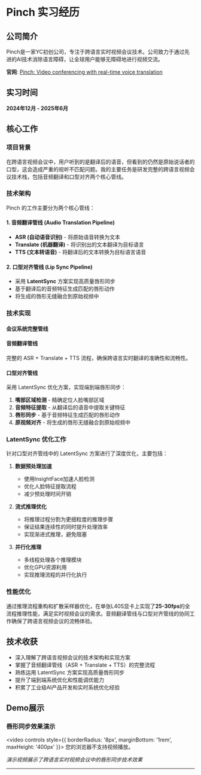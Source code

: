
<BackButton />

# Pinch 实习经历

## 公司简介

Pinch是一家YC初创公司，专注于跨语言实时视频会议技术。公司致力于通过先进的AI技术消除语言障碍，让全球用户能够无障碍地进行视频交流。

**官网**: [Pinch: Video conferencing with real-time voice translation](https://www.ycombinator.com/companies/pinch)

## 实习时间

**2024年12月 - 2025年6月**

## 核心工作

### 项目背景

在跨语言视频会议中，用户听到的是翻译后的语音，但看到的仍然是原始说话者的口型，这会造成严重的视听不匹配问题。我的主要任务是研发完整的跨语言视频会议技术栈，包括音频翻译和口型对齐两个核心管线。

### 技术架构

Pinch 的工作主要分为两个核心管线：

#### 1. 音频翻译管线 (Audio Translation Pipeline)
- **ASR (自动语音识别)** - 将原始语音转换为文本
- **Translate (机器翻译)** - 将识别出的文本翻译为目标语言
- **TTS (文本转语音)** - 将翻译后的文本转换为目标语言语音

#### 2. 口型对齐管线 (Lip Sync Pipeline)
- 采用 **LatentSync** 方案实现高质量唇形同步
- 基于翻译后的音频特征生成匹配的唇形动作
- 将生成的唇形无缝融合到原始视频中

### 技术实现

#### 会议系统完整管线

<PipelineDiagram />

#### 音频翻译管线
完整的 ASR + Translate + TTS 流程，确保跨语言实时翻译的准确性和流畅性。

#### 口型对齐管线
采用 LatentSync 优化方案，实现端到端唇形同步：

1. **嘴部区域检测** - 精确定位人脸嘴部区域
2. **音频特征提取** - 从翻译后的语音中提取关键特征
3. **唇形同步** - 基于音频特征生成匹配的唇形动作
4. **原视频对齐** - 将生成的唇形无缝融合到原始视频中

### LatentSync 优化工作

针对口型对齐管线中的 LatentSync 方案进行了深度优化，主要包括：

1. **数据预处理加速**
   - 使用InsightFace加速人脸检测
   - 优化人脸特征提取流程
   - 减少预处理时间开销

2. **流式推理优化**
   - 将推理过程分割为更细粒度的推理步骤
   - 保证结果连续性的同时提升处理效率
   - 实现渐进式推理，避免阻塞

3. **并行化推理**
   - 多线程处理各个推理模块
   - 优化GPU资源利用
   - 实现推理流程的并行化执行

### 性能优化

通过推理流程重构和扩散采样器优化，在单张L40S显卡上实现了**25-30fps**的全流程推理性能，满足实时视频会议的需求。音频翻译管线与口型对齐管线的协同工作确保了跨语言视频会议的流畅体验。

## 技术收获

- 深入理解了跨语言视频会议的技术架构和实现方案
- 掌握了音频翻译管线（ASR + Translate + TTS）的完整流程
- 熟练运用 LatentSync 方案实现高质量唇形同步
- 提升了端到端系统优化和性能调优能力
- 积累了工业级AI产品开发和实时系统优化经验

## Demo展示

### 唇形同步效果演示

<video controls style={{ borderRadius: '8px', marginBottom: '1rem', maxHeight: '400px' }}>
  <source src="/assets/pinch/cxk_trans.mp4" type="video/mp4" />
  您的浏览器不支持视频播放。
</video>

*演示视频展示了跨语言实时视频会议中的唇形同步技术效果*

---

<BackButton />
